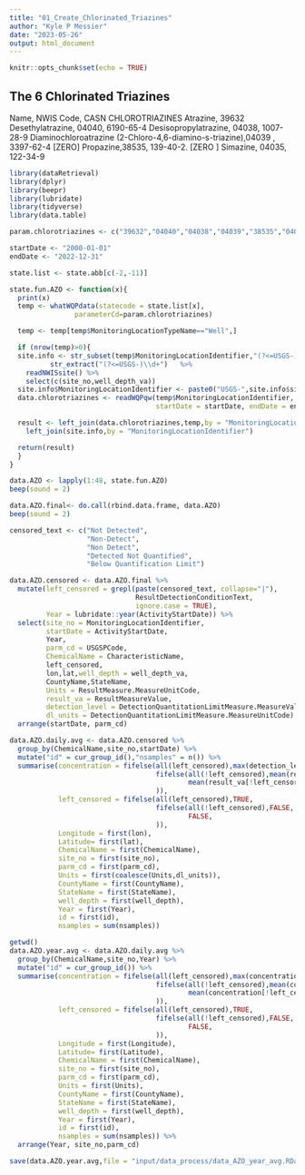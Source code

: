 ```yaml
---
title: "01_Create_Chlorinated_Triazines"
author: "Kyle P Messier"
date: "2023-05-26"
output: html_document
---
```


```r
knitr::opts_chunk$set(echo = TRUE)
```

## The 6 Chlorinated Triazines

 Name, NWIS Code, CASN
 CHLOROTRIAZINES
 Atrazine, 39632
 Desethylatrazine, 04040, 6190-65-4
 Desisopropylatrazine, 04038, 1007-28-9
 Diaminochloroatrazine (2-Chloro-4,6-diamino-s-triazine),04039 , 3397-62-4 [ZERO]
 Propazine,38535, 139-40-2. [ZERO ]
 Simazine, 04035, 122-34-9

```r


library(dataRetrieval)
library(dplyr)
library(beepr)
library(lubridate)
library(tidyverse)
library(data.table)

param.chlorotriazines <- c("39632","04040","04038","04039","38535","04035")

startDate <- "2000-01-01"
endDate <- "2022-12-31"

state.list <- state.abb[c(-2,-11)]


```


```r
state.fun.AZO <- function(x){
  print(x)
  temp <- whatWQPdata(statecode = state.list[x],
                parameterCd=param.chlorotriazines)

  temp <- temp[temp$MonitoringLocationTypeName=="Well",]

  if (nrow(temp)>0){
  site.info <- str_subset(temp$MonitoringLocationIdentifier,"(?<=USGS-)\\d+") %>%
          str_extract("(?<=USGS-)\\d+")   %>%
    readNWISsite() %>%
    select(c(site_no,well_depth_va))
  site.info$MonitoringLocationIdentifier <- paste0("USGS-",site.info$site_no)
  data.chlorotriazines <- readWQPqw(temp$MonitoringLocationIdentifier, param.chlorotriazines,
                                    startDate = startDate, endDate = endDate)

  result <- left_join(data.chlorotriazines,temp,by = "MonitoringLocationIdentifier") %>%
    left_join(site.info,by = "MonitoringLocationIdentifier")

  return(result)
  }
}

data.AZO <- lapply(1:48, state.fun.AZO)
beep(sound = 2)

data.AZO.final<- do.call(rbind.data.frame, data.AZO)
beep(sound = 2)
```

```r


censored_text <- c("Not Detected",
                   "Non-Detect",
                   "Non Detect",
                   "Detected Not Quantified",
                   "Below Quantification Limit")

data.AZO.censored <- data.AZO.final %>%
  mutate(left_censored = grepl(paste(censored_text, collapse="|"),
                               ResultDetectionConditionText,
                               ignore.case = TRUE),
         Year = lubridate::year(ActivityStartDate)) %>%
  select(site_no = MonitoringLocationIdentifier,
         startDate = ActivityStartDate,
         Year,
         parm_cd = USGSPCode,
         ChemicalName = CharacteristicName,
         left_censored,
         lon,lat,well_depth = well_depth_va,
         CountyName,StateName,
         Units = ResultMeasure.MeasureUnitCode,
         result_va = ResultMeasureValue,
         detection_level = DetectionQuantitationLimitMeasure.MeasureValue,
         dl_units = DetectionQuantitationLimitMeasure.MeasureUnitCode) %>%
  arrange(startDate, parm_cd)

```

```r
data.AZO.daily.avg <- data.AZO.censored %>%
  group_by(ChemicalName,site_no,startDate) %>%
  mutate("id" = cur_group_id(),"nsamples" = n()) %>%
  summarise(concentration = fifelse(all(left_censored),max(detection_level),
                                    fifelse(all(!left_censored),mean(result_va),
                                            mean(result_va[!left_censored]),
                                    )),
            left_censored = fifelse(all(left_censored),TRUE,
                                    fifelse(all(!left_censored),FALSE,
                                            FALSE,
                                    )),
            Longitude = first(lon),
            Latitude= first(lat),
            ChemicalName = first(ChemicalName),
            site_no = first(site_no),
            parm_cd = first(parm_cd),
            Units = first(coalesce(Units,dl_units)),
            CountyName = first(CountyName),
            StateName = first(StateName),
            well_depth = first(well_depth),
            Year = first(Year),
            id = first(id),
            nsamples = sum(nsamples))

```

```r

getwd()
data.AZO.year.avg <- data.AZO.daily.avg %>%
  group_by(ChemicalName,site_no,Year) %>%
  mutate("id" = cur_group_id()) %>%
  summarise(concentration = fifelse(all(left_censored),max(concentration),
                                    fifelse(all(!left_censored),mean(concentration),
                                            mean(concentration[!left_censored]),
                                    )),
            left_censored = fifelse(all(left_censored),TRUE,
                                    fifelse(all(!left_censored),FALSE,
                                            FALSE,
                                    )),
            Longitude = first(Longitude),
            Latitude= first(Latitude),
            ChemicalName = first(ChemicalName),
            site_no = first(site_no),
            parm_cd = first(parm_cd),
            Units = first(Units),
            CountyName = first(CountyName),
            StateName = first(StateName),
            well_depth = first(well_depth),
            Year = first(Year),
            id = first(id),
            nsamples = sum(nsamples)) %>%
  arrange(Year, site_no,parm_cd)

```


```r
save(data.AZO.year.avg,file = "input/data_process/data_AZO_year_avg.RData")

```
